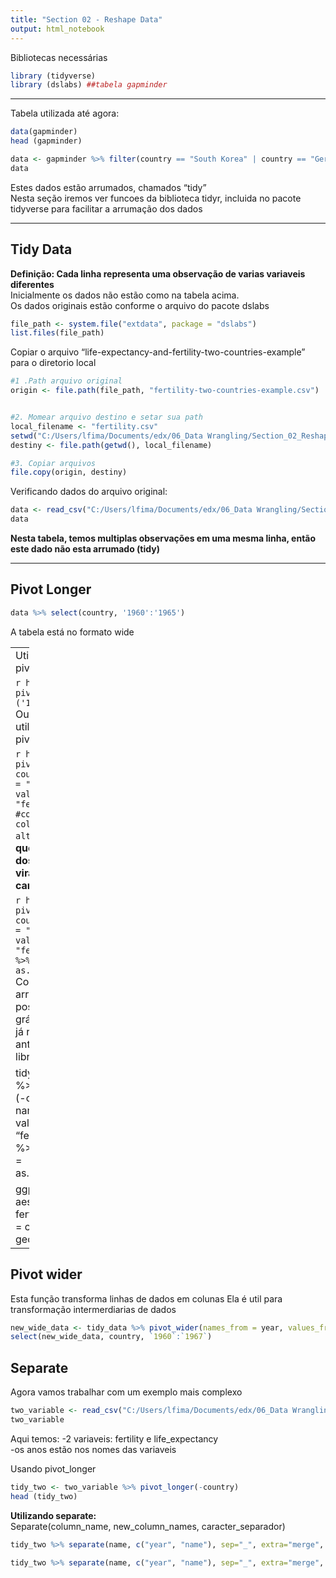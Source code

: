 ```yaml
---
title: "Section 02 - Reshape Data"
output: html_notebook
---
```

Bibliotecas necessárias
```r
library (tidyverse)
library (dslabs) ##tabela gapminder
```

---

Tabela utilizada até agora:
```r
data(gapminder)
head (gapminder)
```

```r
data <- gapminder %>% filter(country == "South Korea" | country == "Germany") %>% select (country, year, life_expectancy, fertility)
data
```
Estes dados estão arrumados, chamados "tidy" <br>
Nesta seção iremos ver funcoes da biblioteca tidyr, incluida no pacote tidyverse para facilitar a arrumação dos dados <br>

---

## Tidy Data
**Definição: Cada linha representa uma observação de varias variaveis diferentes**<br>
Inicialmente os dados não estão como na tabela acima. <br>
Os dados originais estão conforme o arquivo do pacote dslabs

```r
file_path <- system.file("extdata", package = "dslabs")
list.files(file_path)
```
Copiar o arquivo "life-expectancy-and-fertility-two-countries-example" para o diretorio local
```r
#1 .Path arquivo original
origin <- file.path(file_path, "fertility-two-countries-example.csv")


#2. Momear arquivo destino e setar sua path
local_filename <- "fertility.csv"
setwd("C:/Users/lfima/Documents/edx/06_Data Wrangling/Section_02_Reshape/data")
destiny <- file.path(getwd(), local_filename)
```

```r
#3. Copiar arquivos
file.copy(origin, destiny)
```
Verificando dados do arquivo original:
```r
data <- read_csv("C:/Users/lfima/Documents/edx/06_Data Wrangling/Section_02_Reshape/data/fertility.csv")
data
```
**Nesta tabela, temos multiplas observações em uma mesma linha, então este dado não esta arrumado (tidy)**

---

## Pivot Longer
```r
data %>% select(country, '1960':'1965')
```
A tabela está no formato wide <br>

---
Utilizando pivot_longer

```r
head (data %>% pivot_longer ('1960':'2015'))
```
Outra maneira de utilizar pivot_longer
```r
head (data %>% pivot_longer (-country)) #country é a unica coluna que nao foi alterada
```


```r
head (data %>% pivot_longer (-country, names_to = "year", values_to = "fertility_rate")) #country é a unica coluna que nao foi alterada
```
**Notar que os valores dos anos estão viraram caracteres**
```r
head (data %>% pivot_longer (-country, names_to = "year", values_to = "fertility_rate", names_transform = list(year = as.numeric)))
```

```r
head (data %>% pivot_longer (-country, names_to = "year", values_to = "fertility_rate") %>% mutate(year = as.numeric(year)))
```
Com os dados arrumados é possível plotar o gráfico conforme já realizado anteriormente:
```r
library (ggplot2)

tidy_data <- data %>% pivot_longer (-country, names_to = "year", values_to = "fertility_rate") %>% mutate(year = as.numeric(year))

ggplot(tidy_data, aes(x = year, y = fertility_rate, color = country)) + geom_point()
```

---

## Pivot wider
Esta função transforma linhas de dados em colunas
Ela é util para transformação intermerdiarias de dados
```r
new_wide_data <- tidy_data %>% pivot_wider(names_from = year, values_from = fertility_rate)
select(new_wide_data, country, `1960`:`1967`)
```


## Separate

Agora vamos trabalhar com um exemplo mais complexo

```r
two_variable <- read_csv("C:/Users/lfima/Documents/edx/06_Data Wrangling/Section_02_Reshape/data/two_v.csv", show_col_types = FALSE)
two_variable

```
Aqui temos:
-2 variaveis: fertility e life_expectancy<br>
-os anos estão nos nomes das variaveis<br>

Usando pivot_longer
```r
tidy_two <- two_variable %>% pivot_longer(-country)
head (tidy_two)
```

**Utilizando separate:**<br>
Separate(column_name, new_column_names, caracter_separador)
```r
tidy_two %>% separate(name, c("year", "name"), sep="_", extra="merge", convert = TRUE) 
```


```r
tidy_two %>% separate(name, c("year", "name"), sep="_", extra="merge", convert = TRUE) %>% pivot_wider (names_from = name, values_from = value)
```



